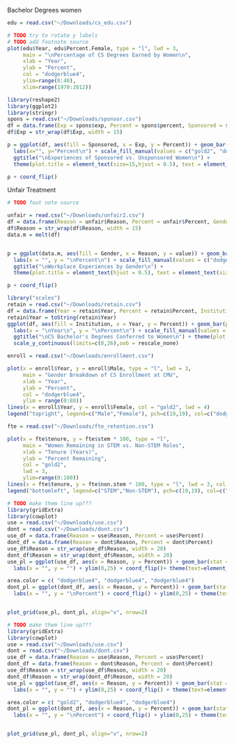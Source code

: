 Bachelor Degrees women


```r
edu = read.csv("~/Downloads/cs_edu.csv")

# TODO try to rotate y labels
# TODO add footnote source
plot(edu$Year, edu$Percent.Female, type = "l", lwd = 3,
     main = "\nPercentage of CS Degrees Earned by Women\n",
     xlab = "Year",
     ylab = "Percent",
     col = "dodgerblue4",
     ylim=range(0:40),
     xlim=range(1970:2012))

```


```r
library(reshape2)
library(ggplot2)
library(stringr)
spons = read.csv("~/Downloads/sponsor.csv")
df = data.frame(Exp = spons$exp, Percent = spons$percent, Sponsored = spons$spons)
df$Exp = str_wrap(df$Exp, width = 15)

p = ggplot(df, aes(fill = Sponsored, x = Exp, y = Percent)) + geom_bar(position="dodge", stat = "identity", width = 0.5)  + 
  labs(x="", y="Percent\n") + scale_fill_manual(values = c("gold2", "dodgerblue4"), labels = c("Sponsored", "Unsponsored")) + 
  ggtitle("\nExperiences of Sponsored vs. Unsponsored Women\n") +
  theme(plot.title = element_text(size=15,hjust = 0.5), text = element_text(size=14))

p + coord_flip()
```


Unfair Treatment

```r
# TODO foot note source

unfair = read.csv("~/Downloads/unfair2.csv")
df = data.frame(Reason = unfair$Reason, Percent = unfair$Percent, Gender = unfair$Gender)
df$Reason = str_wrap(df$Reason, width = 15)
data.m = melt(df)


p = ggplot(data.m, aes(fill = Gender, x = Reason, y = value)) + geom_bar(position="dodge", stat = "identity", width = 0.5) +
  labs(x = "", y = "\nPercent\n") + scale_fill_manual(values = c("dodgerblue4", "gold2"), labels = c("Male", "Female")) + 
  ggtitle("\nWorkplace Experiences by Gender\n") +
  theme(plot.title = element_text(hjust = 0.5), text = element_text(size=12))

p + coord_flip()

```

```r
library("scales")
retain = read.csv("~/Downloads/retain.csv")
df = data.frame(Year = retain$Year, Percent = retain$Percent, Institution = retain$CMU...Ntl.)
retain$Year = toString(retain$Year)
ggplot(df, aes(fill = Institution, x = Year, y = Percent)) + geom_bar(position="dodge", stat = "identity", width = 0.5) +
  labs(x = "\nYear\n", y = "\nPercent\n") + scale_fill_manual(values = c("dodgerblue4", "gold2"), labels = c("National Avg.", "CMU")) +
  ggtitle("\nCS Bachelor's Degrees Conferred to Women\n") + theme(plot.title = element_text(hjust = 0), text = element_text(size=14)) + 
  scale_y_continuous(limits=c(0,26),oob = rescale_none)
```

```r
enroll = read.csv("~/Downloads/enrollment.csv")

plot(x = enroll$Year, y = enroll$Male, type = "l", lwd = 3,
     main = "Gender Breakdown of CS Enrollment at CMU",
     xlab = "Year",
     ylab = "Percent",
     col = "dodgerblue4",
     ylim = range(0:80))
lines(x = enroll$Year, y = enroll$Female, col = "gold2", lwd = 4)
legend("topright", legend=c("Male","Female"), pch=c(19,19), col=c("dodgerblue4", "gold2"), title="Gender")
```



```r
fte = read.csv("~/Downloads/fte_retention.csv")

plot(x = fte$tenure, y = fte$stem * 100, type = "l",
     main = "Women Remaining in STEM vs. Non-STEM Roles",
     xlab = "Tenure (Years)",
     ylab = "Percent Remaining",
     col = "gold2",
     lwd = 3,
     ylim=range(0:100))
lines(x = fte$tenure, y = fte$non.stem * 100, type = "l", lwd = 3, col = "dodgerblue4")
legend("bottomleft", legend=c("STEM","Non-STEM"), pch=c(19,19), col=c("gold2", "dodgerblue4"))
```




```r
# TODO make them line up???
library(gridExtra)
library(cowplot)
use = read.csv("~/Downloads/use.csv")
dont = read.csv("~/Downloads/dont.csv")
use_df = data.frame(Reason = use$Reason, Percent = use$Percent)
dont_df = data.frame(Reason = dont$Reason, Percent = dont$Percent)
use_df$Reason = str_wrap(use_df$Reason, width = 20)
dont_df$Reason = str_wrap(dont_df$Reason, width = 20)
use_pl = ggplot(use_df, aes(x = Reason, y = Percent)) + geom_bar(stat = "identity", fill = "dodgerblue4", width = 0.5) + ggtitle("Use Training") +
  labs(x = "", y = "") + ylim(0,25) + coord_flip()+ theme(text=element_text(size=14))

area.color = c( "dodgerblue4", "dodgerblue4", "dodgerblue4")
dont_pl = ggplot(dont_df, aes(x = Reason, y = Percent)) + geom_bar(stat = "identity", width = 0.5, fill=area.color) + ggtitle("Abandon Training") +
  labs(x = "", y = "\nPercent") + coord_flip() + ylim(0,25) + theme(text=element_text(size=14))


plot_grid(use_pl, dont_pl, align="v", nrow=2)
```

```r
# TODO make them line up???
library(gridExtra)
library(cowplot)
use = read.csv("~/Downloads/use.csv")
dont = read.csv("~/Downloads/dont.csv")
use_df = data.frame(Reason = use$Reason, Percent = use$Percent)
dont_df = data.frame(Reason = dont$Reason, Percent = dont$Percent)
use_df$Reason = str_wrap(use_df$Reason, width = 20)
dont_df$Reason = str_wrap(dont_df$Reason, width = 20)
use_pl = ggplot(use_df, aes(x = Reason, y = Percent)) + geom_bar(stat = "identity", fill = "dodgerblue4", width = 0.5) + ggtitle("Use Training") +
  labs(x = "", y = "") + ylim(0,25) + coord_flip() + theme(text=element_text(size=14))

area.color = c( "gold2", "dodgerblue4", "dodgerblue4")
dont_pl = ggplot(dont_df, aes(x = Reason, y = Percent)) + geom_bar(stat = "identity", width = 0.5, fill=area.color) + ggtitle("Abandon Training") +
  labs(x = "", y = "\nPercent") + coord_flip() + ylim(0,25) + theme(text=element_text(size=14))


plot_grid(use_pl, dont_pl, align="v", nrow=2)
```




